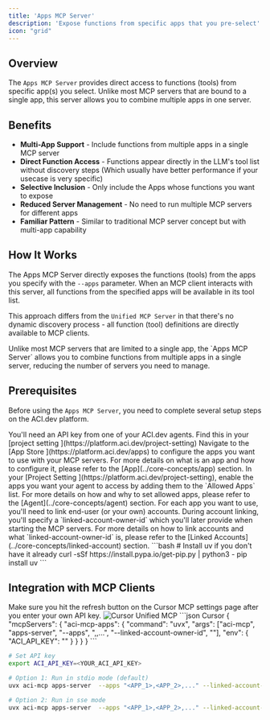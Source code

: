 ```yaml
---
title: 'Apps MCP Server'
description: 'Expose functions from specific apps that you pre-select'
icon: "grid"
---
```


## Overview

The `Apps MCP Server` provides direct access to functions (tools) from specific app(s) you select. Unlike most MCP servers that are bound to a single app, this server allows you to combine multiple apps in one server.

## Benefits

- **Multi-App Support** - Include functions from multiple apps in a single MCP server
- **Direct Function Access** - Functions appear directly in the LLM's tool list without discovery steps (Which usually have better performance if your usecase is very specific)
- **Selective Inclusion** - Only include the Apps whose functions you want to expose
- **Reduced Server Management** - No need to run multiple MCP servers for different apps
- **Familiar Pattern** - Similar to traditional MCP server concept but with multi-app capability

## How It Works

The Apps MCP Server directly exposes the functions (tools) from the apps you specify with the `--apps` parameter. When an MCP client interacts with this server, all functions from the specified apps will be available in its tool list.

This approach differs from the `Unified MCP Server` in that there's no dynamic discovery process - all function (tool) definitions are directly available to MCP clients.

<Note>
  Unlike most MCP servers that are limited to a single app, the `Apps MCP Server` allows you to combine functions from multiple apps in a single server, reducing the number of servers you need to manage.
</Note>

## Prerequisites

Before using the `Apps MCP Server`, you need to complete several setup steps on the ACI.dev platform.

<Steps>
  <Step title="Get your ACI.dev API Key">
    You'll need an API key from one of your ACI.dev agents. Find this in your [project setting <Icon icon="up-right-from-square"/>](https://platform.aci.dev/project-setting)
  </Step>
  <Step title="Configure Apps">
    Navigate to the [App Store <Icon icon="up-right-from-square"/>](https://platform.aci.dev/apps) to configure the apps you want to use with your MCP servers.
    <Note>
      For more details on what is an app and how to configure it, please refer to the [App](../core-concepts/app) section.
    </Note>
  </Step>
  <Step title="Set Allowed Apps">
    In your [Project Setting <Icon icon="up-right-from-square"/>](https://platform.aci.dev/project-setting), enable the apps you want your agent to access by adding them to the `Allowed Apps` list.
    <Note>
      For more details on how and why to set allowed apps, please refer to the [Agent](../core-concepts/agent) section.
    </Note>
  </Step>
  <Step title="Link Accounts For Each App">
    For each app you want to use, you'll need to link end-user (or your own) accounts. During account linking, you'll specify a `linked-account-owner-id` which you'll later provide when starting the MCP servers.
    <Note>
      For more details on how to link accounts and what `linked-account-owner-id` is, please refer to the [Linked Accounts](../core-concepts/linked-account) section.
    </Note>

  </Step>
  <Step title="Install the Package">
    ```bash
    # Install uv if you don't have it already
    curl -sSf https://install.pypa.io/get-pip.py | python3 -
    pip install uv
    ```
  </Step>
</Steps>



## Integration with MCP Clients

<Note>
  Make sure you hit the refresh button on the Cursor MCP settings page after you enter your own API key.
  <Frame>
    <img src="/images/cursor-unified-mcp.png" alt="Cursor Unified MCP" />
  </Frame>
</Note>


<CodeGroup>
```json Cursor
{
  "mcpServers": {
    "aci-mcp-apps": {
        "command": "uvx",
        "args": ["aci-mcp", "apps-server", "--apps", "<APP_1>,<APP_2>,...", "--linked-account-owner-id", "<LINKED_ACCOUNT_OWNER_ID>"],
        "env": {
            "ACI_API_KEY": "<ACI_API_KEY>"
        }
    }
  }
}
```

```bash Run Locally
# Set API key
export ACI_API_KEY=<YOUR_ACI_API_KEY>

# Option 1: Run in stdio mode (default)
uvx aci-mcp apps-server  --apps "<APP_1>,<APP_2>,..." --linked-account-owner-id <LINKED_ACCOUNT_OWNER_ID>

# Option 2: Run in sse mode
uvx aci-mcp apps-server  --apps "<APP_1>,<APP_2>,..." --linked-account-owner-id <LINKED_ACCOUNT_OWNER_ID> --transport sse --port 8000
```
</CodeGroup>
